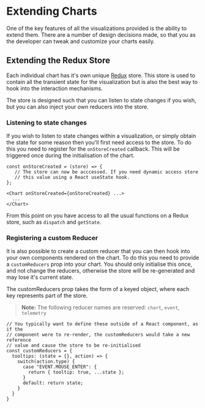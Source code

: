 
<Meta title="2. Extensibility" />

<style>{`
  .subheading {
    --mediumdark: '#999999';
    font-weight: 900;
    font-size: 13px;
    color: #999;
    letter-spacing: 6px;
    line-height: 24px;
    text-transform: uppercase;
    margin-bottom: 12px;
    margin-top: 40px;
  }

  .link-list {
    display: grid;
    grid-template-columns: 1fr;
    grid-template-rows: 1fr 1fr;
    row-gap: 10px;
  }

  @media (min-width: 620px) {
    .link-list {
      row-gap: 20px;
      column-gap: 20px;
      grid-template-columns: 1fr 1fr;
    }
  }

  @media all and (-ms-high-contrast:none) {
  .link-list {
      display: -ms-grid;
      -ms-grid-columns: 1fr 1fr;
      -ms-grid-rows: 1fr 1fr;
    }
  }

  .link-item {
    display: block;
    padding: 20px 30px 20px 15px;
    border: 1px solid #00000010;
    border-radius: 5px;
    transition: background 150ms ease-out, border 150ms ease-out, transform 150ms ease-out;
    color: #333333;
    display: flex;
    align-items: flex-start;
  }

  .link-item:hover {
    border-color: #1EA7FD50;
    transform: translate3d(0, -3px, 0);
    box-shadow: rgba(0, 0, 0, 0.08) 0 3px 10px 0;
  }

  .link-item:active {
    border-color: #1EA7FD;
    transform: translate3d(0, 0, 0);
  }

  .link-item strong {
    font-weight: 700;
    display: block;
    margin-bottom: 2px;
  }
  
  .link-item img {
    height: 40px;
    width: 40px;
    margin-right: 15px;
    flex: none;
  }

  .link-item span {
    font-size: 14px;
    line-height: 20px;
  }

  .tip {
    display: inline-block;
    border-radius: 1em;
    font-size: 11px;
    line-height: 12px;
    font-weight: 700;
    background: #E7FDD8;
    color: #66BF3C;
    padding: 4px 12px;
    margin-right: 10px;
    vertical-align: top;
  }

  .tip-wrapper {
    font-size: 13px;
    line-height: 20px;
    margin-top: 40px;
    margin-bottom: 40px;
  }

  .tip-wrapper code {
    font-size: 12px;
    display: inline-block;
  }

  
`}</style>

# Extending Charts

One of the key features of all the visualizations provided is the ability to extend them. There are a number of design decisions made, so that you as the developer can tweak and customize your charts easily. 




## Extending the Redux Store

Each individual chart has it's own unique [Redux](https://redux.js.org/) store. This store is used to contain all the transient state for the visualization but is also the best way to hook into the interaction mechanisms.

The store is designed such that you can listen to state changes if you wish, but you can also inject your own reducers into the store.

### Listening to state changes

If you wish to listen to state changes within a visualization, or simply obtain the state for some reason then you'll first need access to the store. To do this you need to register for the `onStoreCreated` callback. This will be triggered once during the initialisation of the chart.

```
const onStoreCreated = (store) => {
   // The store can now be acccessed. If you need dynamic access store
   // this value using a React useState hook.
};

<Chart onStoreCreated={onStoreCreated} ...>
  ...
</Chart>
```

From this point on you have access to all the usual functions on a Redux store, such as `dispatch` and `getState`.

### Registering a custom Reducer

It is also possible to create a custom reducer that you can then hook into your own components rendered on the chart. To do this you need to provide a `customReducers` prop into your chart. You should only initialise this once, and not change the reducers, otherwise the store will be re-generated and may lose it's current state.

The customReducers prop takes the form of a keyed object, where each key represents part of the store.

> **Note:** The following reducer names are reserved: `chart`, `event`, `telemetry`

```
// You typically want to define these outside of a React component, as if the
// component were to re-render, the customReducers would take a new reference
// value and cause the store to be re-initialised
const customReducers = {
  tooltips: (state = {}, action) => {
    switch(action.type) {
      case "EVENT.MOUSE_ENTER": {
        return { tooltip: true, ...state };
      }
      default: return state;
    }
  }
}
```
